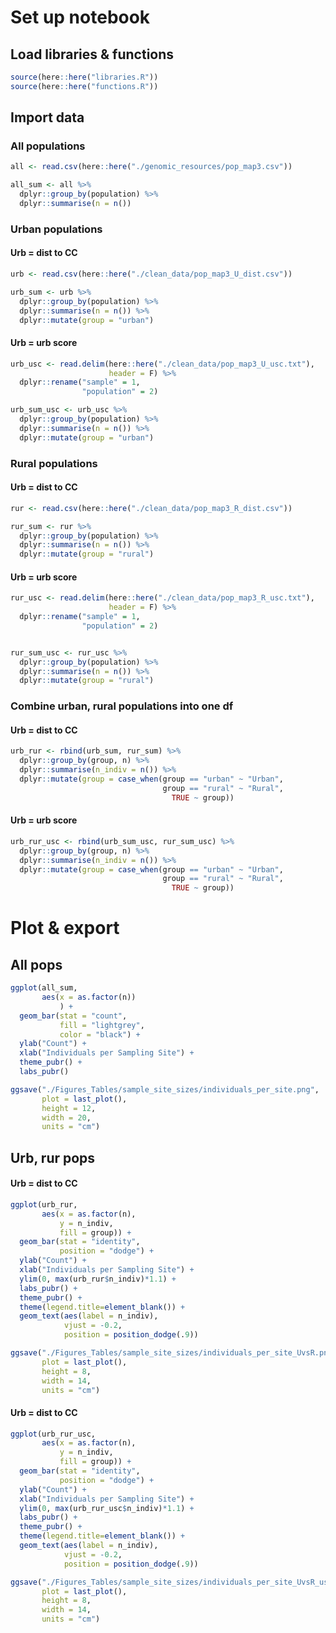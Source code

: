 # Set up notebook
## Load libraries & functions
```r
source(here::here("libraries.R"))
source(here::here("functions.R"))
```

## Import data
### All populations
```r
all <- read.csv(here::here("./genomic_resources/pop_map3.csv"))

all_sum <- all %>%
  dplyr::group_by(population) %>%
  dplyr::summarise(n = n())
```

### Urban populations
#### Urb = dist to CC
```r
urb <- read.csv(here::here("./clean_data/pop_map3_U_dist.csv"))

urb_sum <- urb %>%
  dplyr::group_by(population) %>%
  dplyr::summarise(n = n()) %>%
  dplyr::mutate(group = "urban")
```

#### Urb = urb score
```r
urb_usc <- read.delim(here::here("./clean_data/pop_map3_U_usc.txt"),
                      header = F) %>%
  dplyr::rename("sample" = 1,
                "population" = 2)

urb_sum_usc <- urb_usc %>%
  dplyr::group_by(population) %>%
  dplyr::summarise(n = n()) %>%
  dplyr::mutate(group = "urban")
```

### Rural populations
#### Urb = dist to CC
```r
rur <- read.csv(here::here("./clean_data/pop_map3_R_dist.csv"))

rur_sum <- rur %>%
  dplyr::group_by(population) %>%
  dplyr::summarise(n = n()) %>%
  dplyr::mutate(group = "rural")
```

#### Urb = urb score
```r
rur_usc <- read.delim(here::here("./clean_data/pop_map3_R_usc.txt"),
                      header = F) %>%
  dplyr::rename("sample" = 1,
                "population" = 2)


rur_sum_usc <- rur_usc %>%
  dplyr::group_by(population) %>%
  dplyr::summarise(n = n()) %>%
  dplyr::mutate(group = "rural")
```

### Combine urban, rural populations into one df
#### Urb = dist to CC
```r
urb_rur <- rbind(urb_sum, rur_sum) %>%
  dplyr::group_by(group, n) %>%
  dplyr::summarise(n_indiv = n()) %>%
  dplyr::mutate(group = case_when(group == "urban" ~ "Urban",
                                  group == "rural" ~ "Rural",
                                    TRUE ~ group))

```

#### Urb = urb score
```r
urb_rur_usc <- rbind(urb_sum_usc, rur_sum_usc) %>%
  dplyr::group_by(group, n) %>%
  dplyr::summarise(n_indiv = n()) %>%
  dplyr::mutate(group = case_when(group == "urban" ~ "Urban",
                                  group == "rural" ~ "Rural",
                                    TRUE ~ group))

```

# Plot & export
## All pops
```r

ggplot(all_sum,
       aes(x = as.factor(n))
           ) +
  geom_bar(stat = "count",
           fill = "lightgrey",
           color = "black") +
  ylab("Count") +
  xlab("Individuals per Sampling Site") +
  theme_pubr() +
  labs_pubr() 

ggsave("./Figures_Tables/sample_site_sizes/individuals_per_site.png", 
       plot = last_plot(),
       height = 12,
       width = 20,
       units = "cm")
```

## Urb, rur pops
#### Urb = dist to CC
```r
ggplot(urb_rur,
       aes(x = as.factor(n),
           y = n_indiv,
           fill = group)) +
  geom_bar(stat = "identity",
           position = "dodge") +
  ylab("Count") +
  xlab("Individuals per Sampling Site") +
  ylim(0, max(urb_rur$n_indiv)*1.1) +
  labs_pubr() +
  theme_pubr() +
  theme(legend.title=element_blank()) +
  geom_text(aes(label = n_indiv),
            vjust = -0.2,
            position = position_dodge(.9))

ggsave("./Figures_Tables/sample_site_sizes/individuals_per_site_UvsR.png", 
       plot = last_plot(),
       height = 8,
       width = 14,
       units = "cm")
```

#### Urb = dist to CC
```r
ggplot(urb_rur_usc,
       aes(x = as.factor(n),
           y = n_indiv,
           fill = group)) +
  geom_bar(stat = "identity",
           position = "dodge") +
  ylab("Count") +
  xlab("Individuals per Sampling Site") +
  ylim(0, max(urb_rur_usc$n_indiv)*1.1) +
  labs_pubr() +
  theme_pubr() +
  theme(legend.title=element_blank()) +
  geom_text(aes(label = n_indiv),
            vjust = -0.2,
            position = position_dodge(.9))

ggsave("./Figures_Tables/sample_site_sizes/individuals_per_site_UvsR_usc.png", 
       plot = last_plot(),
       height = 8,
       width = 14,
       units = "cm")
```